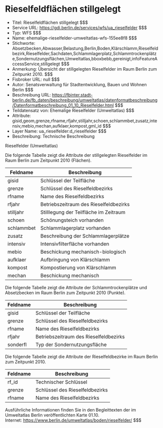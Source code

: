 # Rieselfeldflächen stillgelegt
- Titel: Rieselfeldflächen stillgelegt $$$
- Service URL: https://gdi.berlin.de/services/wfs/ua_rieselfelder $$$
- Typ: WFS $$$
- Name: ehemalige-rieselfelder-umweltatlas-wfs-155ee8f8 $$$
- Stichworte: Absetzbecken,Abwasser,Belastung,Berlin,Boden,Klärschlamm,Rieselfeldbezirk,Rieselfelder,Sachdaten,Schlammlagerplatz,Schlammtrockenplätze,Sondernutzungsflächen,Umweltatlas,bboxbebb,gereinigt,infoFeatureAccessService,stillgelegt $$$
- Anmerkung: Übersicht der stillgelegten Rieselfelder im Raum Berlin zum Zeitpunkt 2010. $$$
- Fisbroker URL: null $$$
- Autor: Senatsverwaltung für Stadtentwicklung, Bauen und Wohnen Berlin $$$
- Beschreibung URL: https://fbinter.stadt-berlin.de/fb_daten/beschreibung/umweltatlas/datenformatbeschreibung/Datenformatbeschreibung_01_10_Rieselfelder.html $$$
- Teildatensatz von: Ehemalige Rieselfelder (Umweltatlas) $$$
- Attribute: gisid,geom,grenze,rfname,rfjahr,stilljahr,schoen,schlammbet,zusatz,intensiv,mebio,mechan,aufklaer,kompost,gml_id $$$
- Layer Name: ua_rieselfelder:d_rieselfelder $$$
- Beschreibung: Technische Beschreibung 

Rieselfelder (Umweltatlas)

Die folgende Tabelle zeigt die Attribute der stillgelegten Rieselfelder im Raum Berlin zum Zeitpunkt 2010 (Flächen).

| Feldname   | Beschreibung                           |
| ---------- | -------------------------------------- |
| gisid      | Schlüssel der Teilfläche               |
| grenze     | Schlüssel des Rieselfeldbezirks        |
| rfname     | Name des Rieselfeldbezirks             |
| rfjahr     | Betriebszeitraum des Rieselfeldbezirks |
| stilljahr  | Stilllegung der Teilfläche im Zeitraum |
| schoen     | Schönungsteich vorhanden               |
| schlammbet | Schlammlagerplatz vorhanden            |
| zusatz     | Beschreibung der Schlammlagerplätze    |
| intensiv   | Intensivfilterfläche vorhanden         |
| mebio      | Beschickung mechanisch-biologisch      |
| aufklaer   | Aufbringung von Klärschlamm            |
| kompost    | Kompostierung von Klärschlamm          |
| mechan     | Beschickung mechanisch                 |

Die folgende Tabelle zeigt die Attribute der Schlammtrockenplätze und Absetzbecken im Raum Berlin zum Zeitpunkt 2010 (Punkte).

| Feldname | Beschreibung                           |
| -------- | -------------------------------------- |
| gisid    | Schlüssel der Teilfläche               |
| grenze   | Schlüssel des Rieselfeldbezirks        |
| rfname   | Name des Rieselfeldbezirks             |
| rfjahr   | Betriebszeitraum des Rieselfeldbezirks |
| sonderfl | Typ der Sondernutzungsfläche           |

Die folgende Tabelle zeigt die Attribute der Rieselfeldbezirke im Raum Berlin zum Zeitpunkt 2010.

| Feldname | Beschreibung                    |
| -------- | ------------------------------- |
| rf\_id   | Technischer Schlüssel           |
| grenze   | Schlüssel des Rieselfeldbezirks |
| rfname   | Name des Rieselfeldbezirks      |

Ausführliche Informationen finden Sie in den Begleittexten der im Umweltatlas Berlin veröffentlichten Karte 01.10.  
Internet: https://www.berlin.de/umweltatlas/boden/rieselfelder/ $$$
